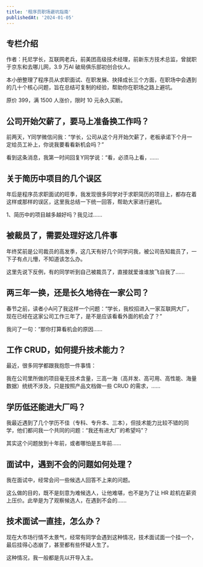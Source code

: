 ```yaml
---
title: '程序员职场避坑指南'
publishedAt: '2024-01-05'
---
```


## 专栏介绍

作者：托尼学长，互联网老兵，前美团高级技术经理，前新东方技术总监，曾就职于京东和去哪儿网，3.9 万AI 破局俱乐部初创合伙人。  
  
本小册整理了程序员从求职面试、在职发展、抉择成长三个方面，在职场中会遇到的几十个核心问题，旨在总结可复制的经验，帮助你在职场之路上避坑。  
  
原价 399，满 1500 人涨价，限时 10 元永久买断。

## 公司开始欠薪了，要马上准备换工作吗？
前两天，Y同学微信问我：“学长，公司从这个月开始欠薪了，老板承诺下个月一定给员工补上，你说我要看看新机会吗？”

看到这条消息，我第一时间回复Y同学说：“看，必须马上看，......

## 关于简历中项目的几个误区
年后是程序员求职面试的旺季，我发现很多同学对于求职简历的项目上，都存在着这样或那样的误区，这里我总结一下统一回答，帮助大家进行避坑。

1、简历中的项目越多越好吗？我见过......

## 被裁员了，需要处理好这几件事
年终奖前是公司裁员的高发季，这几天有好几个同学问我，被公司告知裁员了，一下子有点儿懵，不知道该怎么办。

这里先说下反例，有的同学听到自己被裁员了，直接就爱谁谁放飞自我了......

## 两三年一换，还是长久地待在一家公司？
春节之前，读者小A问了我这样一个问题：“学长，我校招进入一家互联网大厂，现在已经在这家公司工作三年了，是不是应该看看外面的机会了？”

我问了一句：“那你打算看机会的原因......

## 工作 CRUD，如何提升技术能力？
最近，很多同学都跟我抱怨一件事情：

我在公司里所做的项目毫无技术含量，三高一海（高并发、高可用、高性能、海量数据）统统不涉及，只是按照产品文档做一些 CRUD 的需求，......

## 学历低还能进大厂吗？
我最近遇到了几个学历不佳（专科、专升本、三本），但技术能力比较不错的同学，他们都问我一个共同的问题：“我还有进大厂的希望吗”？

其实这个问题放到十年前，或者哪怕是五年前......

## 面试中，遇到不会的问题如何处理？
我在面试中，经常会问一些候选人回答不上来的问题。

这么做的目的，既不是刻意为难候选人，让他难堪，也不是为了让 HR 趁机在薪资上压价。此举是为了观察候选人，在遇到不会的......

## 技术面试一直挂，怎么办？
现在大市场行情不太景气，经常有同学会遇到这种情况，技术面试面一个挂一个，最后挂得心态崩了，甚至都有些怀疑人生了。

这种情况，我一般都是先以开导入主。


